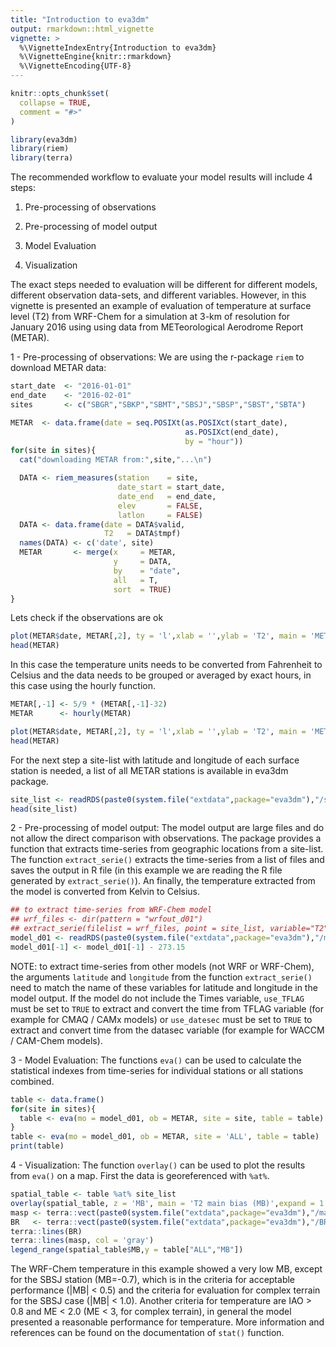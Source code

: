 ```yaml
---
title: "Introduction to eva3dm"
output: rmarkdown::html_vignette
vignette: >
  %\VignetteIndexEntry{Introduction to eva3dm}
  %\VignetteEngine{knitr::rmarkdown}
  %\VignetteEncoding{UTF-8}
---
```


```r
knitr::opts_chunk$set(
  collapse = TRUE,
  comment = "#>"
)
```

```r
library(eva3dm)
library(riem)
library(terra)
```

The recommended workflow to evaluate your model results will include 4 steps:


1. Pre-processing of observations

2. Pre-processing of model output

3. Model Evaluation

4. Visualization

The exact steps needed to evaluation will be different for different models, different observation data-sets, and different variables. However, in this vignette is presented an example of evaluation of temperature at surface level (T2) from WRF-Chem for a simulation at 3-km of resolution for January 2016 using using data from METeorological Aerodrome Report (METAR).

1 - Pre-processing of observations:
We are using the r-package `riem` to download METAR data:

```r
start_date  <- "2016-01-01"
end_date    <- "2016-02-01"
sites       <- c("SBGR","SBKP","SBMT","SBSJ","SBSP","SBST","SBTA")

METAR  <- data.frame(date = seq.POSIXt(as.POSIXct(start_date), 
                                       as.POSIXct(end_date), 
                                       by = "hour"))
for(site in sites){
  cat("downloading METAR from:",site,"...\n")

  DATA <- riem_measures(station    = site,
                        date_start = start_date,
                        date_end   = end_date,
                        elev       = FALSE,
                        latlon     = FALSE)
  DATA <- data.frame(date = DATA$valid,
                     T2   = DATA$tmpf)
  names(DATA) <- c('date', site)
  METAR       <- merge(x     = METAR, 
                       y     = DATA, 
                       by    = "date", 
                       all   = T, 
                       sort  = TRUE)
}

```
Lets check if the observations are ok

```r
plot(METAR$date, METAR[,2], ty = 'l',xlab = '',ylab = 'T2', main = 'METAR OBS')
head(METAR)
```
In this case the temperature units needs to be converted from Fahrenheit to Celsius and the data needs to be grouped or averaged by exact hours, in this case using the hourly function.
```r

METAR[,-1] <- 5/9 * (METAR[,-1]-32)
METAR      <- hourly(METAR)

plot(METAR$date, METAR[,2], ty = 'l',xlab = '',ylab = 'T2', main = 'METAR processed OBS')
head(METAR)

```

For the next step a site-list with latitude and longitude of each surface station is needed, a list of all METAR stations is available in eva3dm package.
```r
site_list <- readRDS(paste0(system.file("extdata",package="eva3dm"),"/sites_METAR.Rds"))
head(site_list)
```

2 - Pre-processing of model output:
The model output are large files and do not allow the direct comparison with observations. The package provides a function that extracts time-series from geographic locations from a site-list. The function `extract_serie()` extracts the time-series from a list of files and saves the output in R file (in this example we are reading the R file generated by `extract_serie()`). An finally, the temperature extracted from the model is converted from Kelvin to Celsius.
```r
## to extract time-series from WRF-Chem model
## wrf_files <- dir(pattern = "wrfout_d01")
## extract_serie(filelist = wrf_files, point = site_list, variable="T2", prefix="mmodel.d01", field="3d")
model_d01 <- readRDS(paste0(system.file("extdata",package="eva3dm"),"/model.d03.T2.Rds"))
model_d01[-1] <- model_d01[-1] - 273.15
```
NOTE: to extract time-series from other models (not WRF or WRF-Chem), the arguments `latitude` and `longitude` from the function `extract_serie()` need to match the name of these variables for latitude and longitude in the model output. If the model do not include the Times variable, `use_TFLAG` must be set to `TRUE` to extract and convert the time from TFLAG variable (for example for CMAQ / CAMx models) or `use_datesec` must be set to `TRUE` to extract and convert time from the datasec variable (for example for WACCM / CAM-Chem models).

3 - Model Evaluation: 
The functions `eva()` can be used to calculate the statistical indexes from time-series for individual stations or all stations combined.
```r
table <- data.frame()
for(site in sites){
  table <- eva(mo = model_d01, ob = METAR, site = site, table = table)
}
table <- eva(mo = model_d01, ob = METAR, site = 'ALL', table = table)
print(table)
```

4 - Visualization:
The function `overlay()` can be used to plot the results from `eva()` on a map. First the data is georeferenced with `%at%`.
```r
spatial_table <- table %at% site_list
overlay(spatial_table, z = 'MB', main = 'T2 main bias (MB)',expand = 1.6,lim = 0.1)
masp <- terra::vect(paste0(system.file("extdata",package="eva3dm"),"/masp.shp"))
BR   <- terra::vect(paste0(system.file("extdata",package="eva3dm"),"/BR.shp"))
terra::lines(BR)
terra::lines(masp, col = 'gray')
legend_range(spatial_table$MB,y = table["ALL","MB"])
```
The WRF-Chem temperature in this example showed a very low MB, except for the SBSJ station (MB=-0.7), which is in the criteria for acceptable performance (|MB| < 0.5) and the criteria for evaluation for complex terrain for the SBSJ case (|MB| < 1.0). Another criteria for temperature are IAO > 0.8 and ME < 2.0 (ME < 3, for complex terrain), in general the model presented a reasonable performance for temperature. More information and references can be found on the documentation of `stat()` function.
